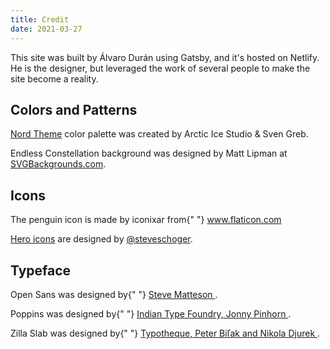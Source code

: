 ```yaml
---
title: Credit
date: 2021-03-27
---
```


This site was built by Álvaro Durán using Gatsby, and it's hosted on Netlify. He is the designer, but leveraged the work
of several people to make the site become a reality.

## Colors and Patterns

[Nord Theme](https://www.nordtheme.com/) color palette was created by Arctic Ice Studio & Sven Greb.

Endless Constellation background was designed by Matt Lipman at [SVGBackgrounds.com](https://www.svgbackgrounds.com/#endless-constellation).

## Icons

<p>
  The penguin icon is made by <span>iconixar</span> from{" "}
  <a href="https://www.flaticon.com/" id="special-link" title="Flaticon">
    www.flaticon.com
  </a>
</p>

[Hero icons](https://heroicons.com/) are designed by [@steveschoger](https://twitter.com/steveschoger).

## Typeface

<p className="font-family-primary">
  <span>Open Sans</span> was designed by{" "}
  <a id="special-link" href="https://www.opensans.com/">
    Steve Matteson
  </a>
  .
</p>
<p className="font-family-secondary">
  <span>Poppins</span> was designed by{" "}
  <a
    id="special-link"
    href="https://www.indiantypefoundry.com/designers/jonny-pinhorn"
  >
    Indian Type Foundry, Jonny Pinhorn
  </a>
  .
</p>
<p className="text-lg md:text-xl font-family-tertiary">
  <span>Zilla Slab</span> was designed by{" "}
  <a href="https://en.wikipedia.org/wiki/Zilla_Slab">
    Typotheque, Peter Biľak and Nikola Djurek
  </a>
  .
</p>
